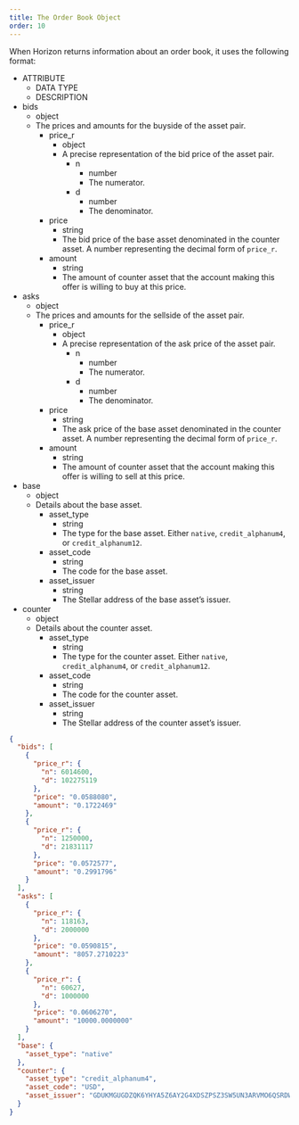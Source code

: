 ```yaml
---
title: The Order Book Object
order: 10
---
```



When Horizon returns information about an order book, it uses the following format:

<AttributeTable>

- ATTRIBUTE
  - DATA TYPE
  - DESCRIPTION
- bids
  - object
  - The prices and amounts for the buyside of the asset pair.
    - price_r
      - object
      - A precise representation of the bid price of the asset pair.
        - n
          - number
          - The numerator.
        - d
          - number
          - The denominator.
    - price
      - string
      - The bid price of the base asset denominated in the counter asset. A number representing the decimal form of `price_r`.
    - amount
      - string
      - The amount of counter asset that the account making this offer is willing to buy at this price.
- asks
  - object
  - The prices and amounts for the sellside of the asset pair.
    - price_r
      - object
      - A precise representation of the ask price of the asset pair.
        - n
          - number
          - The numerator.
        - d
          - number
          - The denominator.
    - price
      - string
      - The ask price of the base asset denominated in the counter asset. A number representing the decimal form of `price_r`.
    - amount
      - string
      - The amount of counter asset that the account making this offer is willing to sell at this price.
- base
  - object
  - Details about the base asset.
    - asset_type
      - string
      - The type for the base asset. Either `native`, `credit_alphanum4`, or `credit_alphanum12`.
    - asset_code
      - string
      - The code for the base asset.
    - asset_issuer
      - string
      - The Stellar address of the base asset’s issuer.
- counter
  - object
  - Details about the counter asset.
    - asset_type
      - string
      - The type for the counter asset. Either `native`, `credit_alphanum4`, or `credit_alphanum12`.
    - asset_code
      - string
      - The code for the counter asset.
    - asset_issuer
      - string
      - The Stellar address of the counter asset’s issuer.

</AttributeTable>

<ExampleResponse>

```json
{
  "bids": [
    {
      "price_r": {
        "n": 6014600,
        "d": 102275119
      },
      "price": "0.0588080",
      "amount": "0.1722469"
    },
    {
      "price_r": {
        "n": 1250000,
        "d": 21831117
      },
      "price": "0.0572577",
      "amount": "0.2991796"
    }
  ],
  "asks": [
    {
      "price_r": {
        "n": 118163,
        "d": 2000000
      },
      "price": "0.0590815",
      "amount": "8057.2710223"
    },
    {
      "price_r": {
        "n": 60627,
        "d": 1000000
      },
      "price": "0.0606270",
      "amount": "10000.0000000"
    }
  ],
  "base": {
    "asset_type": "native"
  },
  "counter": {
    "asset_type": "credit_alphanum4",
    "asset_code": "USD",
    "asset_issuer": "GDUKMGUGDZQK6YHYA5Z6AY2G4XDSZPSZ3SW5UN3ARVMO6QSRDWP5YLEX"
  }
}
```

</ExampleResponse>
